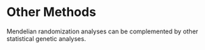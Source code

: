 # Other Methods
Mendelian randomization analyses can be complemented by other statistical genetic analyses.